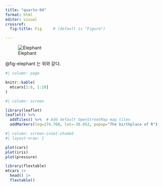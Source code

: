 ```yaml
---
title: "quarto-04"
format: html
editor: visual
crossref:
  fig-title: Fig     # (default is "Figure")

---
```


![Elephant](elephant.png){#fig-elephant}

@fig-elephant 는 위와 같다. 


```r
#| column: page

knitr::kable(
  mtcars[1:6, 1:10]
)
```

```r
#| column: screen

library(leaflet)
leaflet() %>%
  addTiles() %>%  # Add default OpenStreetMap map tiles
  addMarkers(lng=174.768, lat=-36.852, popup="The birthplace of R")
```













```r
#| column: screen-inset-shaded
#| layout-nrow: 1

plot(cars)
plot(iris)
plot(pressure)
```


```r
library(flextable)
mtcars |> 
  head() |> 
  flextable()
```

